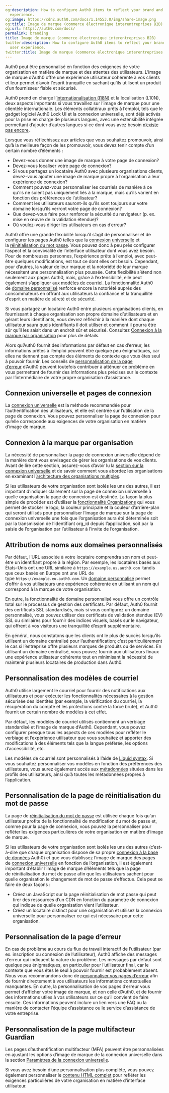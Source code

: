 ```yaml
---
og:description: How to configure Auth0 items to reflect your brand and desired user
  experience.
og:image: https://cdn2.auth0.com/docs/1.14553.0/img/share-image.png
og:title: Image de marque (commerce électronique interentreprises B2B)
og:url: https://auth0.com/docs/
permalink: branding
title: Image de marque (commerce électronique interentreprises B2B)
twitter:description: How to configure Auth0 items to reflect your brand and desired
  user experience.
twitter:title: Image de marque (commerce électronique interentreprises B2B)
---
```


Auth0 peut être personnalisé en fonction des exigences de votre organisation en matière de marque et des attentes des utilisateurs. L’image de marque d’Auth0 offre une expérience utilisateur cohérente à vos clients et leur permet d’avoir l’esprit tranquille en sachant qu’ils utilisent un produit d’un fournisseur fiable et sécurisé.

Auth0 prend en charge l’[internationalisation (I18N)](/brand-and-customize/internationalization-and-localization) et la localisation (L10N), deux aspects importants si vous travaillez sur l’image de marque pour une clientèle internationale. Les éléments collatéraux prêts à l’emploi, tels que le gadget logiciel Auth0 Lock UI et la connexion universelle, sont déjà activés pour la prise en charge de plusieurs langues, avec une extensibilité intégrée permettant d’ajouter d’autres langues si ce dont vous avez besoin [n’existe pas encore](/libraries/lock/lock-internationalization).



Lorsque vous réfléchissez aux articles que vous souhaitez promouvoir, ainsi qu’à la meilleure façon de les promouvoir, vous devez tenir compte d’un certain nombre d’éléments :

* Devez-vous donner une image de marque à votre page de connexion?
* Devez-vous localiser votre page de connexion?
* Si vous partagez un locataire Auth0 avec plusieurs organisations clients, devez-vous ajouter une image de marque propre à l’organisation à leur expérience de connexion?
* Comment pouvez-vous personnaliser les courriels de manière à ce qu’ils ne soient pas uniquement liés à la marque, mais qu’ils varient en fonction des préférences de l’utilisateur?
* Comment les utilisateurs sauront-ils qu’ils sont toujours sur votre domaine lorsqu’ils verront votre page de connexion?
* Que devez-vous faire pour renforcer la sécurité du navigateur (p. ex. mise en œuvre de la validation étendue)?
* Où voulez-vous diriger les utilisateurs en cas d’erreur?

Auth0 offre une grande flexibilité lorsqu’il s’agit de personnaliser et de configurer les pages Auth0 telles que la [connexion universelle](#universal-login-and-login-pages) et la [réinitialisation du mot passe](#password-reset-page-customization). Vous pouvez donc à peu près configurer l’aspect et la convivialité de l’interface utilisateur dont vous avez besoin. Pour de nombreuses personnes, l’expérience prête à l’emploi, avec peut-être quelques modifications, est tout ce dont elles ont besoin. Cependant, pour d’autres, la valeur de leur marque et la notoriété de leur marque nécessitent une personnalisation plus poussée. Cette flexibilité s’étend non seulement aux pages Auth0, mais, grâce à l’extensibilité, elle peut également s’appliquer aux [modèles de courriel](#email-template-customization). La fonctionnalité Auth0 de [domaine personnalisé](#custom-domain-naming) renforce encore la notoriété auprès des consommateurs en offrant aux utilisateurs la confiance et la tranquillité d’esprit en matière de sûreté et de sécurité.

Si vous partagez un locataire Auth0 entre plusieurs organisations clients, en fournissant à chaque organisation son propre domaine d’utilisateurs et en gérant leurs identifiants, vous devrez réfléchir à la manière dont chaque utilisateur saura quels identifiants il doit utiliser et comment il pourra être sûr qu’il les saisit dans un endroit sûr et sécurisé. Consultez [Connexion à la marque par organisation](#branding-login-by-organization) pour plus de détails.

Alors qu’Auth0 fournit des informations par défaut en cas d’erreur, les informations prêtes à l’emploi peuvent être quelque peu énigmatiques, car elles ne tiennent pas compte des éléments de contexte que vous êtes seul à pouvoir fournir. Les conseils de [personnalisation de la page d’erreur](#error-page-customization) d’Auth0 peuvent toutefois contribuer à atténuer ce problème en vous permettant de fournir des informations plus précises sur le contexte par l’intermédiaire de votre propre organisation d’assistance.



## Connexion universelle et pages de connexion

La [connexion universelle](/login/universal-login) est la méthode recommandée pour l’authentification des utilisateurs, et elle est centrée sur l’utilisation de la page de connexion. Vous pouvez personnaliser la page de connexion pour qu’elle corresponde aux exigences de votre organisation en matière d’image de marque.



## Connexion à la marque par organisation

La nécessité de personnaliser la page de connexion universelle dépend de la manière dont vous envisagez de gérer les organisations de vos clients. Avant de lire cette section, assurez-vous d’avoir lu la [section sur la connexion universelle](#universal-login-and-login-pages) et de savoir comment vous abordez les organisations en examinant l’[architecture des organisations multiples](/architecture-scenarios/multiple-organization-architecture).

Si les utilisateurs de votre organisation sont isolés les uns des autres, il est important d’indiquer clairement sur la page de connexion universelle à quelle organisation la page de connexion est destinée. La façon la plus simple de procéder est d’utiliser la [fonctionnalité Organizations](/organizations/create-first-organization) qui vous permet de stocker le logo, la couleur principale et la couleur d’arrière-plan qui seront utilisés pour personnaliser l’image de marque sur la page de connexion universelle une fois que l’organisation aura été déterminée soit par la transmission de l’identifiant org_id depuis l’application, soit par la saisie de l’organisation par l’utilisateur à l’invite de l’organisation.

## Attribution de noms aux domaines personnalisés

Par défaut, l’URL associée à votre locataire comprendra son nom et peut-être un identifiant propre à la région. Par exemple, les locataires basés aux États-Unis ont une URL similaire à `https://example.us.auth0.com`  tandis que ceux basés en Europe ont une URL de type `https://example.eu.auth0.com`. Un [domaine personnalisé](/custom-domains) permet d’offrir à vos utilisateurs une expérience cohérente en utilisant un nom qui correspond à la marque de votre organisation.



En outre, la fonctionnalité de domaine personnalisé vous offre un contrôle total sur le processus de gestion des certificats. Par défaut, Auth0 fournit des certificats SSL standardisés, mais si vous configurez un domaine personnalisé, vous pouvez utiliser des certificats de validation étendue (EV) SSL ou similaires pour fournir des indices visuels, basés sur le navigateur, qui offrent à vos visiteurs une tranquillité d’esprit supplémentaire.

En général, nous constatons que les clients ont le plus de succès lorsqu’ils utilisent un domaine centralisé pour l’authentification; c’est particulièrement le cas si l’entreprise offre plusieurs marques de produits ou de services. En utilisant un domaine centralisé, vous pouvez fournir aux utilisateurs finaux une expérience utilisateur cohérente tout en minimisant la nécessité de maintenir plusieurs locataires de production dans Auth0.



## Personnalisation des modèles de courriel

Auth0 utilise largement le courriel pour fournir des notifications aux utilisateurs et pour exécuter les fonctionnalités nécessaires à la gestion sécurisée des identités (par exemple, la vérification du courriel, la récupération du compte et les protections contre la force brute), et Auth0 fournit un certain nombre de modèles à cet effet.



Par défaut, les modèles de courriel utilisés contiennent un verbiage standardisé et l’image de marque d’Auth0. Cependant, vous pouvez configurer presque tous les aspects de ces modèles pour refléter le verbiage et l’expérience utilisateur que vous souhaitez et apporter des modifications à des éléments tels que la langue préférée, les options d’accessibilité, etc.

Les modèles de courriel sont personnalisés à l’aide de [Liquid syntax](/brand-and-customize/email/use-liquid-syntax-in-email-templates). Si vous souhaitez personnaliser vos modèles en fonction des préférences des utilisateurs, vous aurez également accès aux [métadonnées](/users/metadata) situées dans les profils des utilisateurs, ainsi qu’à toutes les métadonnées propres à l’application.

## Personnalisation de la page de réinitialisation du mot de passe

La page de [réinitialisation du mot de passe](/brand-and-customize/customize-password-reset-page) est utilisée chaque fois qu’un utilisateur profite de la fonctionnalité de modification du mot de passe et, comme pour la page de connexion, vous pouvez la personnaliser pour refléter les exigences particulières de votre organisation en matière d’image de marque.

Si les utilisateurs de votre organisation sont isolés les uns des autres (c’est-à-dire que chaque organisation dispose de sa propre [connexion à la base de données](/connections/database) Auth0) et que vous établissez l’image de marque des pages de [connexion universelle](#universal-login-and-login-pages) en fonction de l’organisation, il est également important d’établir l’image de marque d’éléments tels que la page de réinitialisation du mot de passe afin que les utilisateurs sachent pour quelle organisation le changement de mot de passe s’effectue. Cela peut se faire de deux façons :

* Créez un JavaScript sur la page réinitialisation de mot passe qui peut tirer des ressources d’un CDN en fonction du paramètre de connexion qui indique de quelle organisation vient l’utilisateur.
* Créez un locataire distinct pour une organisation et utilisez la connexion universelle pour personnaliser ce qui est nécessaire pour cette organisation.

## Personnalisation de la page d’erreur

En cas de problème au cours du flux de travail interactif de l’utilisateur (par ex. inscription ou connexion de l’utilisateur), Auth0 affiche des messages d’erreur qui indiquent la nature du problème. Les messages par défaut sont quelque peu énigmatiques, en particulier pour l’utilisateur final, car le contexte que vous êtes le seul à pouvoir fournir est probablement absent. Nous vous recommandons donc de [personnaliser vos pages d’erreur](/brand-and-customize/custom-error-pages) afin de fournir directement à vos utilisateurs les informations contextuelles manquantes. En outre, la personnalisation de vos pages d’erreur vous permet d’afficher votre image de marque, et non celle d’Auth0, et de fournir des informations utiles à vos utilisateurs sur ce qu’il convient de faire ensuite. Ces informations peuvent inclure un lien vers une FAQ ou la manière de contacter l’équipe d’assistance ou le service d’assistance de votre entreprise.



## Personnalisation de la page multifacteur Guardian

Les pages d’authentification multifacteur (MFA) peuvent être personnalisées en ajustant les options d’image de marque de la connexion universelle dans la section [Paramètres de la connexion universelle](https://manage.auth0.com/#/login_settings).

Si vous avez besoin d’une personnalisation plus complète, vous pouvez également personnaliser le [contenu HTML complet](/mfa/customize-mfa-user-pages/customize-mfa-classic-login) pour refléter les exigences particulières de votre organisation en matière d’interface utilisateur.